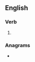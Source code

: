 ==English==

===Verb===
{{head|en|verb form}}

# {{en-past of|waitress}}

===Anagrams===
* {{anagrams|en|watersides}}